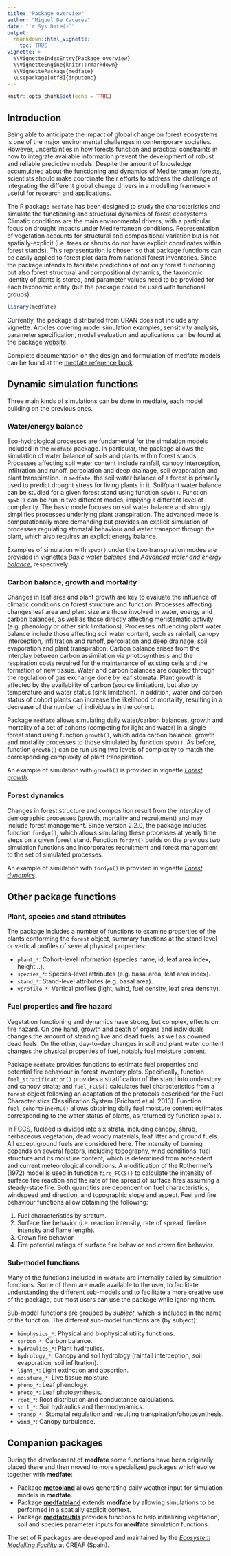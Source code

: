 ```yaml
---
title: "Package overview"
author: "Miquel De Caceres"
date: "`r Sys.Date()`"
output: 
  rmarkdown::html_vignette:
    toc: TRUE
vignette: >
  %\VignetteIndexEntry{Package overview}
  %\VignetteEngine{knitr::rmarkdown}
  %\VignettePackage{medfate}
  \usepackage[utf8]{inputenc}
---
```


```r
knitr::opts_chunk$set(echo = TRUE)
```

## Introduction

Being able to anticipate the impact of global change on forest ecosystems is one of the major environmental challenges in contemporary societies. However, uncertainties in how forests function and practical constraints in how to integrate available information prevent the development of robust and reliable predictive models. Despite the amount of knowledge accumulated about the functioning and dynamics of Mediterranean forests, scientists should make coordinate their efforts to address the challenge of integrating the different global change drivers in a modelling framework useful for research and applications.

The R package `medfate` has been designed to study the characteristics and simulate the functioning and structural dynamics of forest ecosystems. Climatic conditions are the main environmental drivers, with a particular focus on drought impacts under Mediterranean conditions. Representation of vegetation accounts for structural and compositional variation but is not spatially-explicit (i.e. trees or shrubs do not have explicit coordinates within forest stands). This representation is chosen so that package functions can be easily applied to forest plot data from national forest inventories. Since the package intends to facilitate predictions of not only forest functioning but also forest structural and compositional dynamics, the taxonomic identity of plants is stored, and parameter values need to be provided for each taxonomic entity (but the package could be used with functional groups).

```r
library(medfate)
```

Currently, the package distributed from CRAN does not include any vignette. Articles covering model simulation examples, sensitivity analysis, parameter specification, model evaluation and applications can be found at the package [website](https://emf-creaf.github.io/medfate/). 

Complete documentation on the design and formulation of medfate models can be found at the [medfate reference book](https://emf-creaf.github.io/medfatebook/index.html). 


## Dynamic simulation functions

Three main kinds of simulations can be done in medfate, each model building on the previous ones.

### Water/energy balance

Eco-hydrological processes are fundamental for the simulation models included in the `medfate` package. In particular, the package allows the simulation of water balance of soils and plants within forest stands. Processes affecting soil water content include rainfall, canopy interception, infiltration and runoff, percolation and deep drainage, soil evaporation and plant transpiration. In `medfate`, the soil water balance of a forest is primarily used to predict drought stress for living plants in it. Soil/plant water balance can be studied for a given forest stand using function `spwb()`. Function `spwb()` can be run in two different modes, implying a different level of complexity. The basic mode focuses on soil water balance and strongly simplifies processes underlying plant transpiration. The advanced mode is computationally more demanding but provides an explicit simulation of processes regulating stomatal behaviour and water transport through the plant, which also requires an explicit energy balance. 

Examples of simulation with `spwb()` under the two transpiration modes are provided in vignettes [*Basic water balance*](https://emf-creaf.github.io/medfate/articles/BasicWaterBalance.html) and [*Advanced water and energy balance*](https://emf-creaf.github.io/medfate/articles/AdvancedWaterEnergyBalance.html), respectively. 


### Carbon balance, growth and mortality

Changes in leaf area and plant growth are key to evaluate the influence of climatic conditions on forest structure and function. Processes affecting changes leaf area and plant size are those involved in water, energy and carbon balances, as well as those directly affecting meristematic activity (e.g. phenology or other sink limitations). Processes influencing plant water balance include those affecting soil water content, such as rainfall, canopy interception, infiltration and runoff, percolation and deep drainage, soil evaporation and plant transpiration. Carbon balance arises from the interplay between carbon assimilation via photosynthesis and the respiration costs required for the maintenance of existing cells and the formation of new tissue. Water and carbon balances are coupled through the regulation of gas exchange done by leaf stomata. Plant growth is affected by the availability of carbon (source limitation), but also by temperature and water status (sink limitation). In addition, water and carbon status of cohort plants can increase the likelihood of mortality, resulting in a decrease of the number of individuals in the cohort. 

Package `medfate` allows simulating daily water/carbon balances, growth and mortality of a set of cohorts (competing for light and water) in a single forest stand using function `growth()`, which adds carbon balance, growth and mortality processes to those simulated by function `spwb()`. As before, function `growth()` can be run using two levels of complexity to match the corresponding complexity of plant transpiration. 

An example of simulation with `growth()` is provided in vignette [*Forest growth*](https://emf-creaf.github.io/medfate/articles/ForestGrowth.html). 

### Forest dynamics

Changes in forest structure and composition result from the interplay of demographic processes (growth, mortality and recruitment) and may include forest management. Since version 2.2.0, the package includes function `fordyn()`, which allows simulating these processes at yearly time steps on a given forest stand. Function `fordyn()` builds on the previous two simulation functions and incorporates recruitment and forest management to the set of simulated processes. 

An example of simulation with `fordyn()` is provided in vignette [*Forest dynamics*](https://emf-creaf.github.io/medfate/articles/ForestDynamics.html). 


## Other package functions

### Plant, species and stand attributes

The package includes a number of functions to examine properties of the plants conforming the `forest` object, summary functions at the stand level or vertical profiles of several physical properties:

-   `plant_*`: Cohort-level information (species name, id, leaf area index, height...).
-   `species_*`: Species-level attributes (e.g. basal area, leaf area index).
-   `stand_*`: Stand-level attributes (e.g. basal area).
-   `vprofile_*`: Vertical profiles (light, wind, fuel density, leaf area density).

### Fuel properties and fire hazard

Vegetation functioning and dynamics have strong, but complex, effects on fire hazard. On one hand, growth and death of organs and individuals changes the amount of standing live and dead fuels, as well as downed dead fuels. On the other, day-to-day changes in soil and plant water content changes the physical properties of fuel, notably fuel moisture content. 

Package `medfate` provides functions to estimate fuel properties and potential fire behaviour in forest inventory plots. Specifically, function `fuel_stratification()` provides a stratification of the stand into understory and canopy strata; and `fuel_FCCS()` calculates fuel characteristics from a `forest` object following an adaptation of the protocols described for the Fuel Characteristics Classification System (Prichard et al. 2013). Function `fuel_cohortFineFMC()` allows obtaining daily fuel moisture content estimates corresponding to the water status of plants, as returned by function `spwb()`.

In FCCS, fuelbed is divided into six strata, including canopy, shrub, herbaceous vegetation, dead woody materials, leaf litter and ground fuels. All except ground fuels are considered here. The intensity of burning depends on several factors, including topography, wind conditions, fuel structure and its moisture content, which is determined from antecedent and current meteorological conditions. A modification of the Rothermel's (1972) model is used in function `fire_FCCS()` to calculate the intensity of surface fire reaction and the rate of fire spread of surface fires assuming a steady-state fire. Both quantities are dependent on fuel characteristics, windspeed and direction, and topographic slope and aspect. Fuel and fire behaviour functions allow obtaining the following:

1.  Fuel characteristics by stratum.
2.  Surface fire behavior (i.e. reaction intensity, rate of spread, fireline intensity and flame length).
3.  Crown fire behavior.
4.  Fire potential ratings of surface fire behavior and crown fire behavior.

### Sub-model functions

Many of the functions included in `medfate` are internally called by simulation functions. Some of them are made available to the user, to facilitate understanding the different sub-models and to facilitate a more creative use of the package, but most users can use the package while ignoring them. 

Sub-model functions are grouped by *subject*, which is included in the name of the function. The different sub-model functions are (by subject):

-   `biophysics_*`: Physical and biophysical utility functions.
-   `carbon_*`: Carbon balance.
-   `hydraulics_*`: Plant hydraulics.
-   `hydrology_*`: Canopy and soil hydrology (rainfall interception, soil evaporation, soil infiltration).
-   `light_*`: Light extinction and absortion.
-   `moisture_*`: Live tissue moisture.
-   `pheno_*`: Leaf phenology.
-   `photo_*`: Leaf photosynthesis.
-   `root_*`: Root distribution and conductance calculations.
-   `soil_*`: Soil hydraulics and thermodynamics.
-   `transp_*`: Stomatal regulation and resulting transpiration/photosynthesis.
-   `wind_*`: Canopy turbulence.


## Companion packages

During the development of **medfate** some functions have been originally placed there and then moved to more specialized packages which evolve together with **medfate**:

  + Package [**meteoland**](https://github.com/emf-creaf/meteoland) allows generating daily weather input for simulation models in **medfate**.
  + Package [**medfateland**](https://github.com/emf-creaf/medfateland) extends **medfate** by allowing simulations to be performed in a spatially explicit context.
  + Package [**medfateutils**](https://github.com/emf-creaf/medfateutils) provides functions to help initializing vegetation, soil and species parameter inputs for **medfate** simulation functions.

The set of R packages are developed and maintained by the [*Ecosystem Modelling Facility*](https://emf.creaf.cat) at CREAF (Spain).